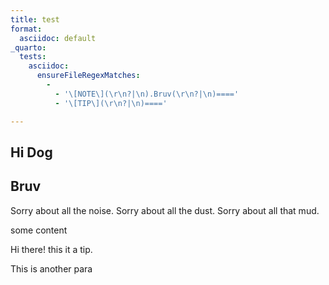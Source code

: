 ```yaml
---
title: test
format: 
  asciidoc: default
_quarto:
  tests:
    asciidoc:
      ensureFileRegexMatches:
        -
          - '\[NOTE\](\r\n?|\n).Bruv(\r\n?|\n)===='
          - '\[TIP\](\r\n?|\n)===='

---
```


## Hi Dog

:::{.callout-note}

## Bruv

Sorry about all the noise. Sorry about all the dust. Sorry about all that mud.

:::

some content

:::{.callout-tip}

Hi there! this it a tip.

This is another para

:::

